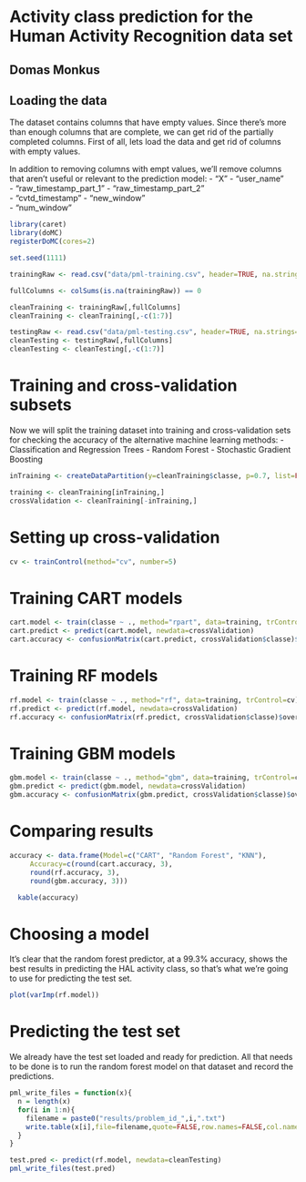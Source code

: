 # Activity class prediction for the Human Activity Recognition data set 
## Domas Monkus

## Loading the data

The dataset contains columns that have empty values. Since there's more than enough columns
that are complete, we can get rid of the partially completed columns.
First of all, lets load the data and get rid of columns with empty values.

In addition to removing columns with empt values, we'll remove columns that aren't useful
or relevant to the prediction model:
  - "X"
  - "user_name"               
  - "raw_timestamp_part_1"
  - "raw_timestamp_part_2"    
  - "cvtd_timestamp"
  - "new_window"              
  - "num_window" 

```r
library(caret)
library(doMC)
registerDoMC(cores=2)

set.seed(1111)

trainingRaw <- read.csv("data/pml-training.csv", header=TRUE, na.strings=c("NA", ""))

fullColumns <- colSums(is.na(trainingRaw)) == 0

cleanTraining <- trainingRaw[,fullColumns]
cleanTraining <- cleanTraining[,-c(1:7)]

testingRaw <- read.csv("data/pml-testing.csv", header=TRUE, na.strings=c("NA", ""))
cleanTesting <- testingRaw[,fullColumns]
cleanTesting <- cleanTesting[,-c(1:7)]
```

Training and cross-validation subsets
=====================================

Now we will split the training dataset into training and cross-validation sets for checking
the accuracy of the alternative machine learning methods:
  - Classification and Regression Trees
  - Random Forest
  - Stochastic Gradient Boosting

```r
inTraining <- createDataPartition(y=cleanTraining$classe, p=0.7, list=FALSE)

training <- cleanTraining[inTraining,]
crossValidation <- cleanTraining[-inTraining,]
```

Setting up cross-validation
===========================
```r
cv <- trainControl(method="cv", number=5)
```

Training CART models
====================

```r
cart.model <- train(classe ~ ., method="rpart", data=training, trControl=cv)
cart.predict <- predict(cart.model, newdata=crossValidation)
cart.accuracy <- confusionMatrix(cart.predict, crossValidation$classe)$overall["Accuracy"]
```

Training RF models
==================

```r
rf.model <- train(classe ~ ., method="rf", data=training, trControl=cv)
rf.predict <- predict(rf.model, newdata=crossValidation)
rf.accuracy <- confusionMatrix(rf.predict, crossValidation$classe)$overall["Accuracy"]
```

Training GBM models
===================

```r
gbm.model <- train(classe ~ ., method="gbm", data=training, trControl=cv)
gbm.predict <- predict(gbm.model, newdata=crossValidation)
gbm.accuracy <- confusionMatrix(gbm.predict, crossValidation$classe)$overall["Accuracy"]
```

Comparing results
=================

```r
accuracy <- data.frame(Model=c("CART", "Random Forest", "KNN"),
	 Accuracy=c(round(cart.accuracy, 3),
 	 round(rf.accuracy, 3),
 	 round(gbm.accuracy, 3)))
```

```r
  kable(accuracy)
```

Choosing a model
================

It's clear that the random forest predictor, at a 99.3% accuracy, shows the best results in
predicting the HAL activity class, so that's what we're going to use for predicting the test set.

```r
plot(varImp(rf.model))
```

Predicting the test set
=======================

We already have the test set loaded and ready for prediction. All that needs to be done is to
run the random forest model on that dataset and record the predictions.

```r
pml_write_files = function(x){
  n = length(x)
  for(i in 1:n){
    filename = paste0("results/problem_id_",i,".txt")
    write.table(x[i],file=filename,quote=FALSE,row.names=FALSE,col.names=FALSE)
  }
}

test.pred <- predict(rf.model, newdata=cleanTesting)
pml_write_files(test.pred)
```